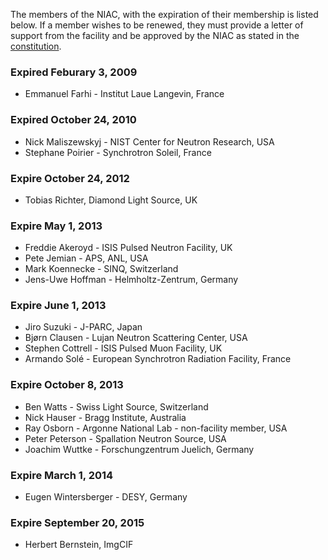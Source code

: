 The members of the NIAC, with the expiration of their membership is listed below. If a member wishes to be renewed, they must provide a letter of support from the facility and be approved by the NIAC as stated in the [[NIAC|constitution]].

===Expired Feburary 3, 2009===
*Emmanuel Farhi - Institut Laue Langevin, France

===Expired October 24, 2010===
*Nick Maliszewskyj - NIST Center for Neutron Research, USA
*Stephane Poirier - Synchrotron Soleil, France

===Expire October 24, 2012===
*Tobias Richter, Diamond Light Source, UK

===Expire May 1, 2013===
*Freddie Akeroyd - ISIS Pulsed Neutron Facility, UK 
*Pete Jemian - APS, ANL, USA
*Mark Koennecke - SINQ, Switzerland 
*Jens-Uwe Hoffman - Helmholtz-Zentrum, Germany

===Expire June 1, 2013===
*Jiro Suzuki - J-PARC, Japan
*Bjørn Clausen - Lujan Neutron Scattering Center, USA
*Stephen Cottrell - ISIS Pulsed Muon Facility, UK
*Armando Solé - European Synchrotron Radiation Facility, France

===Expire October 8, 2013===
*Ben Watts - Swiss Light Source, Switzerland
*Nick Hauser - Bragg Institute, Australia 
*Ray Osborn - Argonne National Lab - non-facility member, USA
*Peter Peterson - Spallation Neutron Source, USA 
*Joachim Wuttke - Forschungzentrum Juelich, Germany

===Expire March 1, 2014===
*Eugen Wintersberger - DESY, Germany

===Expire September 20, 2015===
*Herbert Bernstein, ImgCIF